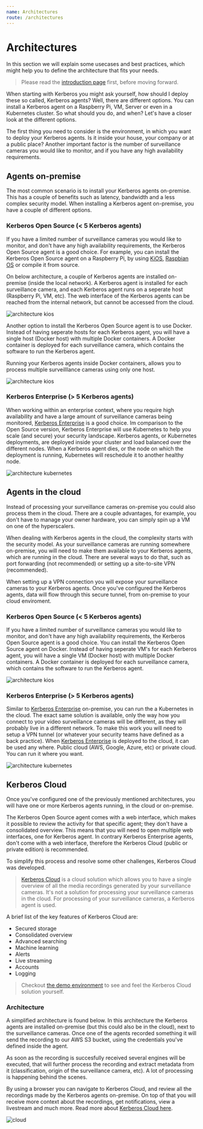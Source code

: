 ```yaml
---
name: Architectures
route: /architectures
---
```


# Architectures

In this section we will explain some usecases and best practices, which might help you to define the architecture that fits your needs.

> Please read the [introduction page](/) first, before moving forward.

When starting with Kerberos you might ask yourself, how should I deploy these so called, Kerberos agents? Well, there are different options. You can install a Kerberos agent on a Raspberry Pi, VM, Server or even in a Kubernetes cluster. So what should you do, and when? Let's have a closer look at the different options.

The first thing you need to consider is the environment, in which you want to deploy your Kerberos agents. Is it inside your house, your company or at a public place? Another important factor is the number of surveillance cameras you would like to monitor, and if you have any high availability requirements.

## Agents on-premise

The most common scenario is to install your Kerberos agents on-premise. This has a couple of benefits such as latency, bandwidth and a less complex security model. When installing a Kerberos agent on-premise, you have a couple of different options.

### Kerberos Open Source (< 5 Kerberos agents)

If you have a limited number of surveillance cameras you would like to monitor, and don't have any high availability requirements, the Kerberos Open Source agent is a good choice. For example, you can install the Kerberos Open Source agent on a Raspberry Pi, by using [KiOS](opensource/installation#kios), [Raspbian OS](opensource/installation#raspbian) or compile it from source.

On below architecture, a couple of Kerberos agents are installed on-premise (inside the local network). A Kerberos agent is installed for each surveillance camera, and each Kerberos agent runs on a seperate host (Raspberry Pi, VM, etc). The web interface of the Kerberos agents can be reached from the internal network, but cannot be accessed from the cloud.

![architecture kios](../public/images/kerberos-agent-architecture-kios.png)

Another option to install the Kerberos Open Source agent is to use Docker. Instead of having seperate hosts for each Kerberos agent, you will have a single host (Docker host) with multiple Docker containers. A Docker container is deployed for each surveillance camera, which contains the software to run the Kerberos agent.

Running your Kerberos agents inside Docker containers, allows you to process multiple surveilllance cameras using only one host.

![architecture kios](../public/images/kerberos-agent-architecture-docker.png)

### Kerberos Enterprise (> 5 Kerberos agents)

When working within an enterprise context, where you require high availability and have a large amount of surveillance cameras being monitored, [Kerberos Enterprise](/enterprise/introduction) is a good choice. Im comparison to the Open Source version, Kerberos Enterprise will use Kubernetes to help you scale (and secure) your security landscape. Kerberos agents, or Kubernetes deployments, are deployed inside your cluster and load balanced over the different nodes. When a Kerberos agent dies, or the node on which the deployment is running, Kubernetes will reschedule it to another healthy node.

![architecture kubernetes](../public/images/kerberos-agent-architecture-kubernetes.png)

## Agents in the cloud

Instead of processing your surveillance cameras on-premise you could also process them in the cloud. There are a couple advantages, for example, you don't have to manage your owner hardware, you can simply spin up a VM on one of the hyperscalers.

When dealing with Kerberos agents in the cloud, the complexity starts with the security model. As your surveillance cameras are running somewhere on-premise, you will need to make them available to your Kerberos agents, which are running in the cloud. There are several ways to do that, such as port forwarding (not recommended) or setting up a site-to-site VPN (recommended).

When setting up a VPN connection you will expose your surveillance cameras to your Kerberos agents. Once you've configured the Kerberos agents, data will flow through this secure tunnel, from on-premise to your cloud enviroment.

### Kerberos Open Source (< 5 Kerberos agents)

If you have a limited number of surveillance cameras you would like to monitor, and don't have any high availability requirements, the Kerberos Open Source agent is a good choice. You can install the Kerberos Open Source agent on Docker. Instead of having seperate VM's for each Kerberos agent, you will have a single VM (Docker host) with multiple Docker containers. A Docker container is deployed for each surveillance camera, which contains the software to run the Kerberos agent.

![architecture kios](../public/images/kerberos-agent-architecture-docker-cloud.png)

### Kerberos Enterprise (> 5 Kerberos agents)

Similar to [Kerberos Enterprise](/enterprise/introduction) on-premise, you can run the a Kubernetes in the cloud. The exact same solution is available, only the way how you connect to your video surveillance cameras will be different, as they will probably live in a different network. To make this work you will need to setup a VPN tunnel (or whatever your security teams have defined as a back practice). When [Kerberos Enterprise](/enterprise/introduction) is deployed to the cloud, it can be used any where. Public cloud (AWS, Google, Azure, etc) or private cloud. You can run it where you want.

![architecture kubernetes](../public/images/kerberos-agent-architecture-kubernetes-cloud.png)

## Kerberos Cloud

Once you've configured one of the previously mentioned architectures, you will have one or more Kerberos agents running, in the cloud or on-premise.

The Kerberos Open Source agent comes with a web interface, which makes it possible to review the activity for that specific agent; they don't have a consolidated overview. This means that you will need to open multiple web interfaces, one for Kerberos agent. In contrary Kerberos Enterprise agents, don't come with a web interface, therefore the Kerberos Cloud (public or private edition) is recommended.

To simplify this process and resolve some other challenges, Kerberos Cloud was developed.

> [Kerberos Cloud](https://cloud.kerberos.io) is a cloud solution which allows you to have a single overview of all the media recordings generated by your surveillance cameras. It's not a solution for processing your surveillance cameras in the cloud. For processing of your surveillance cameras, a Kerberos agent is used.

A brief list of the key features of Kerberos Cloud are:

- Secured storage
- Consolidated overview
- Advanced searching
- Machine learning
- Alerts
- Live streaming
- Accounts
- Logging

> Checkout [the demo environment](https://app-demo.kerberos.io) to see and feel the Kerberos Cloud solution yourself.

### Architecture

A simplified architecture is found below. In this architecture the Kerberos agents are installed on-premise (but this could also be in the cloud), next to the surveillance cameras. Once one of the agents recorded something it will send the recording to our AWS S3 bucket, using the credentials you've defined inside the agent.

As soon as the recording is succesfully received several engines will be executed, that will further process the recording and extract metadata from it (classification, origin of the surveillance camera, etc). A lot of processing is happening behind the scenes.

By using a browser you can navigate to Kerberos Cloud, and review all the recordings made by the Kerberos agents on-premise. On top of that you will receive more context about the recordings, get notifications, view a livestream and much more. Read more about [Kerberos Cloud here](/cloud).

![cloud](../public/images/kerberos-architecture.png)
